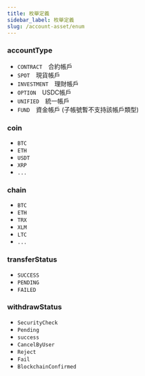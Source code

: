```yaml
---
title: 枚舉定義
sidebar_label: 枚舉定義
slug: /account-asset/enum
---
```


### accountType
* `CONTRACT`&emsp;合約帳戶
* `SPOT`&emsp;現貨帳戶
* `INVESTMENT`&emsp;理財帳戶
* `OPTION`&emsp;USDC帳戶
* `UNIFIED`&emsp;統一帳戶
* `FUND`&emsp;資金帳戶 (子帳號暫不支持該帳戶類型)

### coin
* `BTC`
* `ETH`
* `USDT`
* `XRP`
* `...`

### chain
* `BTC`
* `ETH`
* `TRX`
* `XLM`
* `LTC`
* `...`

### transferStatus
* `SUCCESS`
* `PENDING`
* `FAILED`

### withdrawStatus
* `SecurityCheck`
* `Pending`
* `success`
* `CancelByUser`
* `Reject`
* `Fail`
* `BlockchainConfirmed`